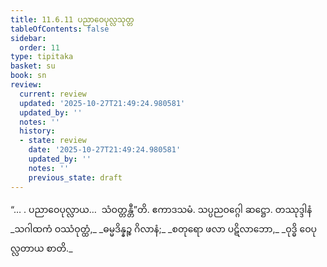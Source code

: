 ```yaml
---
title: 11.6.11 ပညာဝေပုလ္လသုတ္တ
tableOfContents: false
sidebar:
  order: 11
type: tipitaka
basket: su
book: sn
review:
  current: review
  updated: '2025-10-27T21:49:24.980581'
  updated_by: ''
  notes: ''
  history:
  - state: review
    date: '2025-10-27T21:49:24.980581'
    updated_by: ''
    notes: ''
    previous_state: draft
---
```



<ReviewStatus review={frontmatter.review} showDetails={true} />

<HypothesisAnnotation frontmatter={frontmatter} />

<DynamicBreadcrumb />

<Division number="1057" book="sn" e="ch" v="18" p="437">

<Paragraph number="2131" book="sn">
“… . ပညာဝေပုလ္လာယ…  သံဝတ္တန္တီ”တိ.

</Paragraph>
</Division>

<Paragraph number="2132" type="center" book="sn">
ဧကာဒသမံ.



</Paragraph>

<Paragraph number="2133" type="center" book="sn">
သပ္ပညဝဂ္ဂေါ ဆဋ္ဌော.



</Paragraph>

<Paragraph number="2134" type="center" book="sn">
တဿုဒ္ဒါနံ


</Paragraph>

<Paragraph number="2135" type="verses" book="sn">
_သဂါထကံ ဝဿံဝုတ္ထံ,_  
_ဓမ္မဒိန္နဉ္စ ဂိလာနံ;_  
_စတုရော ဖလာ ပဋိလာဘော,_  
_ဝုဒ္ဓိ ဝေပုလ္လတာယ စာတိ._
</Paragraph>